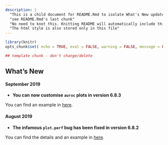 ```yaml
---
description: |
  "This is a child document for README.Rmd to isolate What's New updates (last section of README)"
  "see README.Rmd's last chunk"
  "No need to knot this. Knitting README will automatically include this"
  "The html style is also stored only in this file"
---
```


```r
library(knitr)
opts_chunk$set( echo = TRUE, eval = FALSE, warning = FALSE, message = FALSE)
```


```r
## template chunk - don't change/delete
```

## What's New

#### September 2019

  * **You can now customise `auroc` plots in version 6.8.3**

You can find an example in [here](https://github.com/mixOmicsTeam/mixOmics/issues/35).

####  August 2019

  * **The infamous `plot.perf` bug has been fixed in version 6.8.2**

You can find the details and an example in [here](https://github.com/mixOmicsTeam/mixOmics/issues/27).



